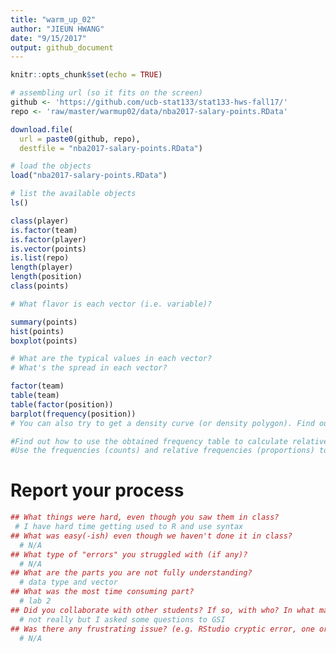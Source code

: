 ```yaml
---
title: "warm_up_02"
author: "JIEUN HWANG"
date: "9/15/2017"
output: github_document
---
```



```r
knitr::opts_chunk$set(echo = TRUE)
```

```r
# assembling url (so it fits on the screen)
github <- 'https://github.com/ucb-stat133/stat133-hws-fall17/'
repo <- 'raw/master/warmup02/data/nba2017-salary-points.RData'

download.file(
  url = paste0(github, repo),
  destfile = "nba2017-salary-points.RData")
```

```r
# load the objects
load("nba2017-salary-points.RData")

# list the available objects
ls()
```
```r
class(player)
is.factor(team)
is.factor(player)
is.vector(points)
is.list(repo)
length(player)
length(position)
class(points)

# What flavor is each vector (i.e. variable)?


```

```r
summary(points)
hist(points)
boxplot(points)

# What are the typical values in each vector?
# What's the spread in each vector?

```

```r
factor(team)
table(team)
table(factor(position))
barplot(frequency(position))
# You can also try to get a density curve (or density polygon). Find out how to do this.

#Find out how to use the obtained frequency table to calculate relative frequencies (proportions).
#Use the frequencies (counts) and relative frequencies (proportions) to describe the overall distribution.#

```

# Report your process 
```r
## What things were hard, even though you saw them in class?
 # I have hard time getting used to R and use syntax 
## What was easy(-ish) even though we haven't done it in class?
  # N/A
## What type of "errors" you struggled with (if any)?
  # N/A
## What are the parts you are not fully understanding?
  # data type and vector
## What was the most time consuming part?
  # lab 2
## Did you collaborate with other students? If so, with who? In what manner?
  # not really but I asked some questions to GSI
## Was there any frustrating issue? (e.g. RStudio cryptic error, one or more package not playing nice)
  # N/A
```


